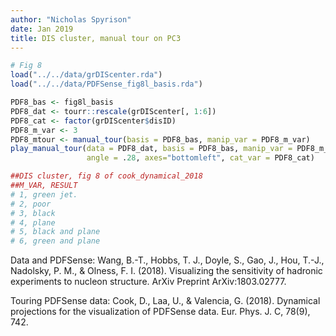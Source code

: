 ```yaml
---
author: "Nicholas Spyrison"
date: Jan 2019
title: DIS cluster, manual tour on PC3
---
```


```r
# Fig 8
load("../../data/grDIScenter.rda")
load("../../data/PDFSense_fig8l_basis.rda")

PDF8_bas <- fig8l_basis
PDF8_dat <- tourr::rescale(grDIScenter[, 1:6])
PDF8_cat <- factor(grDIScenter$disID)
PDF8_m_var <- 3
PDF8_mtour <- manual_tour(basis = PDF8_bas, manip_var = PDF8_m_var)
play_manual_tour(data = PDF8_dat, basis = PDF8_bas, manip_var = PDF8_m_var, 
                 angle = .28, axes="bottomleft", cat_var = PDF8_cat)

##DIS cluster, fig 8 of cook_dynamical_2018
##M_VAR, RESULT
# 1, green jet.
# 2, poor
# 3, black
# 4, plane
# 5, black and plane
# 6, green and plane
```

Data and PDFSense:
Wang, B.-T., Hobbs, T. J., Doyle, S., Gao, J., Hou, T.-J., Nadolsky, P. M., & Olness, F. I. (2018). Visualizing the sensitivity of hadronic experiments to nucleon structure. ArXiv Preprint ArXiv:1803.02777.

Touring PDFSense data:
Cook, D., Laa, U., & Valencia, G. (2018). Dynamical projections for the visualization of PDFSense data. Eur. Phys. J. C, 78(9), 742.
